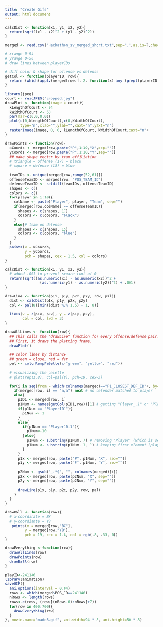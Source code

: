 ```yaml
---
title: "Create Gifs"
output: html_document
---
```


```r

calcDist <- function(x1, y1, x2, y2){
  return(sqrt((x1 - x2)^2 + (y1 - y2)^2))
}

```


```r

merged <- read.csv("Hackathon_sv_merged_short.txt",sep=",",as.is=T,check.names = F)

```


```r
# xrange 0-94
# yrange 0-50
# draw lines between playerIDs

# diff color & shape for offense vs defense 
getCol <- function(playerID, row){
  return (which(apply(merged[row,], 2, function(x) any (grepl(playerID, x)))))
}

library(jpeg)
court <- readJPEG("cropped.jpg")
drawPlot <- function(image = court){
  kLengthOfCourt <- 94
  kWidthOfCourt <- 50
  par(mar=c(0,0,0,0))
  plot(c(0,kLengthOfCourt),c(0,kWidthOfCourt),
       type="n",xlab="",ylab="",xaxt="n",yaxt="n")
  rasterImage(image, 0, 0, kLengthOfCourt, kWidthOfCourt,xaxt="n")
}

drawPoints <- function(row){
  xCoords <- merged[row,paste("P",1:10,"X",sep="")]
  yCoords <- merged[row,paste("P",1:10,"Y",sep="")]
  ## make shape vector by team affiliation
  # triangle = offense (17) = black
  # square = defense (15) = blue
  
  teamIDs <- unique(merged[row,range(52,61)])
  offenseTeamID <- merged[row, "POS_TEAM_ID"]
  defenseTeamID <- setdiff(teamIDs, offenseTeamID)
  shapes <- c()
  colors <- c()
  for(player in 1:10){
    colName <- paste("Player", player, "Team", sep="")
    if(merged[row,colName] == offenseTeamID){
      shapes <- c(shapes, 17)
      colors <- c(colors, "black")
    }
    else{# team on defense
      shapes <- c(shapes, 15)
      colors <- c(colors, "blue")
    }
  }
  points(x = xCoords, 
         y = yCoords,
         pch = shapes, cex = 1.5, col = colors)
}

calcDist <- function(x1, y1, x2, y2){
  # added .001 to prevent square root of 0
  return(sqrt((as.numeric(x1) - as.numeric(x2))^2 + 
                (as.numeric(y1) - as.numeric(y2))^2) + .001)
}

drawLine <- function(p1x, p1y, p2x, p2y, row, pal){
  dist <- calcDist(p1x, p1y, p2x, p2y)
  col <- pal(8)[min((dist %/% 1.5) + 1, 8)]
  
  lines(x = c(p1x, p2x), y = c(p1y, p2y),
        col = col, lwd = 3)
}

drawAllLines <- function(row){
  ## This calls the "drawLine" function for every offense/defense pair.
  ## First, it draws the plotting frame. 
  drawPlot()
  
  ## color lines by distance
  ## green = close, red = far
  pal <- colorRampPalette(c("green", "yellow", "red"))
  
  # visualizing the palette
  # plot(rep(1,8), col=pal(8), pch=19, cex=3)
  
  for(i in seq(from = which(colnames(merged)=="P1_CLOSEST_DEF_ID"), by=2, length.out=10)){
    if(merged[row, i] == "n/a") next # no defender matched to player
    else{
      pID1 <- merged[row, i]
      p1Num <- names(getCol(pID1,row))[1] # getting "Player_.1" or "PlayerID1"
      if(p1Num == "PlayerID1"){
        p1Num <- 1
      }
      else{
        if(p1Num == "Player10.1"){
          p1Num<-10
        }else{
          p1Num <- substring(p1Num, 7) # removing "Player" (which is seven letters)
          p1Num <- substring(p1Num, 1, 1) # keeping first element (player number)
        }
      }
      p1x <- merged[row, paste("P", p1Num, "X", sep="")]
      p1y <- merged[row, paste("P", p1Num, "Y", sep="")]
       
      p2Num <- gsub("_.*$", "", colnames(merged)[i])
      p2x <- merged[row, paste(p2Num, "X", sep="")]
      p2y <- merged[row, paste(p2Num, "Y", sep="")]
      
      drawLine(p1x, p1y, p2x, p2y, row, pal)
    }
  }
}

drawBall <- function(row){
  # x-coordinate = BX
  # y-coordiante = YB
   points(x = merged[row,"BX"], 
         y = merged[row,"YB"],
         pch = 19, cex = 1.8, col = rgb(.8, .33, 0))
}

drawEverything <-function(row){
  drawAllLines(row)
  drawPoints(row)
  drawBall(row)
}

playID<-241146
library(animation)
saveGIF({
  ani.options(interval = 0.04)
  rows <- which(merged$POS_ID==241146)
  nRows <- length(rows)
  rows<-c(rows, (rows[(nRows-6):nRows]+7))
  for(row in 400:700){
    drawEverything(row)
  }
}, movie.name="made3.gif", ani.width=94 * 8, ani.height=50 * 8)

```
